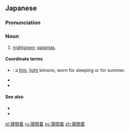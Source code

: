 ==Japanese==
{{ja-kanjitab|ね|ま|き|yomi=kun}}

===Pronunciation===
{{ja-pron|ねまき|y=kun}}

===Noun===
{{ja-noun|ねまき|ネマキ}}

# [[nightgown]]; [[pajamas]].

====Coordinate terms====
* {{ja-r|浴衣|ゆかた}}: a [[thin]], [[light]] kimono, worn for sleeping or for summer.
* {{ja-r|パジャマ}}
* {{ja-r|ナイトガウン}}

====See also====
* {{pedialite|lang=ja}}
* {{pedialite|Wedding dress}}

[[pl:寝間着]]
[[ru:寝間着]]
[[sv:寝間着]]
[[zh:寝間着]]